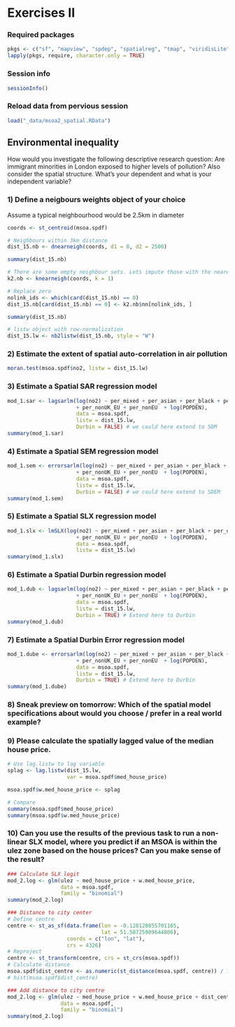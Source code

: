 ::: {.content-hidden unless-format="html"}
$$
\newcommand{\Exp}{\mathrm{E}}
\newcommand\given[1][]{\:#1\vert\:}
\newcommand{\Cov}{\mathrm{Cov}}
\newcommand{\Var}{\mathrm{Var}}
\newcommand{\rank}{\mathrm{rank}}
\newcommand{\bm}[1]{\boldsymbol{\mathbf{#1}}}
$$
:::

# Exercises II

### Required packages {.unnumbered}

```r
pkgs <- c("sf", "mapview", "spdep", "spatialreg", "tmap", "viridisLite") # note: load spdep first, then spatialreg
lapply(pkgs, require, character.only = TRUE)

```

### Session info {.unnumbered}

```r
sessionInfo()

```

### Reload data from pervious session {.unnumbered}

```r
load("_data/msoa2_spatial.RData")
```


## Environmental inequality

How would you investigate the following descriptive research question: Are immigrant minorities in London exposed to higher levels of pollution? Also consider the spatial structure. What's your dependent and what is your independent variable?

### 1) Define a neigbours weights object of your choice {.unnumbered}

Assume a typical neighbourhood would be 2.5km in diameter

```r
coords <- st_centroid(msoa.spdf)

# Neighbours within 3km distance
dist_15.nb <- dnearneigh(coords, d1 = 0, d2 = 2500)

summary(dist_15.nb)

# There are some empty neighbour sets. Lets impute those with the nearest neighbour.
k2.nb <- knearneigh(coords, k = 1)

# Replace zero
nolink_ids <- which(card(dist_15.nb) == 0)
dist_15.nb[card(dist_15.nb) == 0] <- k2.nb$nn[nolink_ids, ]

summary(dist_15.nb)

# listw object with row-normalization
dist_15.lw <- nb2listw(dist_15.nb, style = "W")
```


### 2) Estimate the extent of spatial auto-correlation in air pollution {.unnumbered}

```r
moran.test(msoa.spdf$no2, listw = dist_15.lw)
```


### 3) Estimate a Spatial SAR regression model {.unnumbered}

```r
mod_1.sar <- lagsarlm(log(no2) ~ per_mixed + per_asian + per_black + per_other
                      + per_nonUK_EU + per_nonEU  + log(POPDEN),  
                      data = msoa.spdf, 
                      listw = dist_15.lw,
                      Durbin = FALSE) # we could here extend to SDM
summary(mod_1.sar)
```


### 4) Estimate a Spatial SEM regression model {.unnumbered}

```r
mod_1.sem <- errorsarlm(log(no2) ~ per_mixed + per_asian + per_black + per_other
                      + per_nonUK_EU + per_nonEU  + log(POPDEN),  
                      data = msoa.spdf, 
                      listw = dist_15.lw,
                      Durbin = FALSE) # we could here extend to SDEM
summary(mod_1.sem)
```



### 5) Estimate a Spatial SLX regression model {.unnumbered}

```r
mod_1.slx <- lmSLX(log(no2) ~ per_mixed + per_asian + per_black + per_other
                      + per_nonUK_EU + per_nonEU  + log(POPDEN),  
                      data = msoa.spdf, 
                      listw = dist_15.lw)
summary(mod_1.slx)
```



### 6) Estimate a Spatial Durbin regression model {.unnumbered}

```r
mod_1.dub <- lagsarlm(log(no2) ~ per_mixed + per_asian + per_black + per_other
                      + per_nonUK_EU + per_nonEU  + log(POPDEN),  
                      data = msoa.spdf, 
                      listw = dist_15.lw,
                      Durbin = TRUE) # Extend here to Durbin
summary(mod_1.dub)
```

### 7) Estimate a Spatial Durbin Error regression model {.unnumbered}

```r
mod_1.dube <- errorsarlm(log(no2) ~ per_mixed + per_asian + per_black + per_other
                      + per_nonUK_EU + per_nonEU  + log(POPDEN),  
                      data = msoa.spdf, 
                      listw = dist_15.lw,
                      Durbin = TRUE) # Extend here to Durbin
summary(mod_1.dube)
```

### 8) Sneak preview on tomorrow: Which of the spatial model specifications about would you choose / prefer in a real world example?   {.unnumbered}

### 9) Please calculate the spatially lagged value of the median house price.   {.unnumbered}

```r
# Use lag.listw to lag variable
splag <- lag.listw(dist_15.lw,
                   var = msoa.spdf$med_house_price)

msoa.spdf$w.med_house_price <- splag

# Compare
summary(msoa.spdf$med_house_price)
summary(msoa.spdf$w.med_house_price)
```

### 10) Can you use the results of the previous task to run a non-linear SLX model, where you predict if an MSOA is within the ulez zone based on the house prices? Can you make sense of the result?   {.unnumbered}

```r
### Calculate SLX logit
mod_2.log <- glm(ulez ~ med_house_price + w.med_house_price,
                 data = msoa.spdf,
                 family = "binomial")
summary(mod_2.log)
```


```r
### Distance to city center
# Define centre
centre <- st_as_sf(data.frame(lon = -0.128120855701165, 
                              lat = 51.50725909644806),
                   coords = c("lon", "lat"), 
                   crs = 4326)
# Reproject
centre <- st_transform(centre, crs = st_crs(msoa.spdf))
# Calculate distance
msoa.spdf$dist_centre <- as.numeric(st_distance(msoa.spdf, centre)) / 1000
# hist(msoa.spdf$dist_centre)

### Add distance to city centre
mod_2.log <- glm(ulez ~ med_house_price + w.med_house_price + dist_centre,
                 data = msoa.spdf,
                 family = "binomial")
summary(mod_2.log)
```

